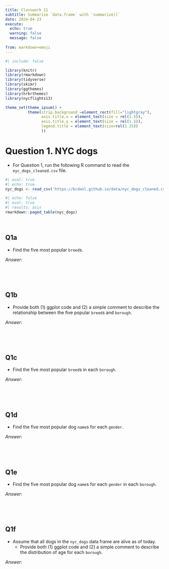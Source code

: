 ```yaml
---
title: Classwork 11
subtitle: Summarize `data.frame` with `summarize()`
date: 2024-04-23
execute: 
  echo: true
  warning: false
  message: false
  
from: markdown+emoji
---
```

```r
#| include: false

library(knitr)
library(rmarkdown)
library(tidyverse)
library(skimr)
library(ggthemes)
library(hrbrthemes)
library(nycflights13)

theme_set(theme_ipsum() +
          theme(strip.background =element_rect(fill="lightgray"),
                axis.title.x = element_text(size = rel(1.5)),
                axis.title.y = element_text(size = rel(1.5)),
                legend.title = element_text(size=rel(1.25))
                ))
```



# Question 1. NYC dogs

- For Question 1, run the following R command to read the `nyc_dogs_cleaned.csv` file.

```r
#| eval: true
#| echo: true
nyc_dogs <- read_csv('https://bcdanl.github.io/data/nyc_dogs_cleaned.csv')
```


```r
#| echo: false
#| eval: true
#| results: asis
rmarkdown::paged_table(nyc_dogs) 
```


<br>


## Q1a

- Find the five most popular `breed`s.

*Answer*:
```r

```

<br><br>

## Q1b

- Provide both (1) ggplot code and (2) a simple comment to describe the relationship between the five popular `breed`s and `borough`. 

*Answer*:
```r

```

<br><br>


## Q1c

- Find the five most popular `breed`s in each `borough`.


*Answer*:
```r

```

<br><br>


## Q1d

- Find the five most popular dog `name`s for each `gender`.


*Answer*:
```r

```

<br><br>


## Q1e

- Find the five most popular dog `name`s for each `gender` in each `borough`.


*Answer*:
```r

```

<br><br>


## Q1f

- Assume that all dogs in the `nyc_dogs` data frame are alive as of today.
  - Provide both (1) ggplot code and (2) a simple comment to describe the distribution of age for each `borough`.


*Answer*:
```r

```

<br><br>

